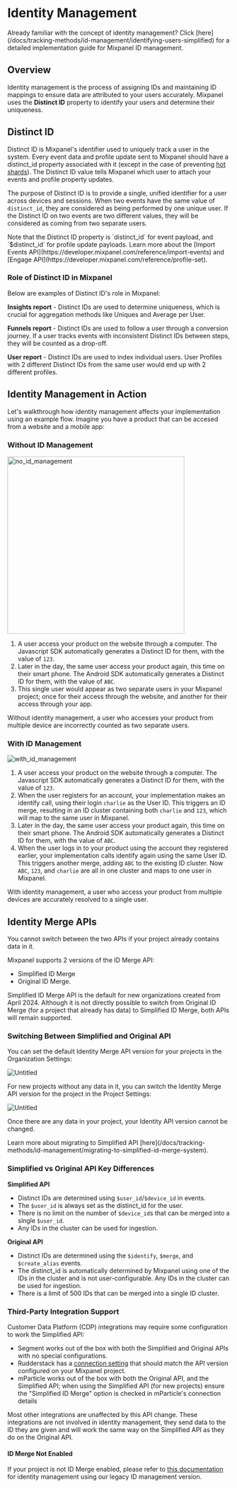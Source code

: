 
# Identity Management

<Callout type="info">
  Already familiar with the concept of identity management? Click [here](/docs/tracking-methods/id-management/identifying-users-simplified) for a detailed implementation guide for Mixpanel ID management.
</Callout>

## Overview

Identity management is the process of assigning IDs and maintaining ID mappings to ensure data are attributed to your users accurately. Mixpanel uses the **Distinct ID** property to identify your users and determine their uniqueness.

## Distinct ID

Distinct ID is Mixpanel's identifier used to uniquely track a user in the system. Every event data and profile update sent to Mixpanel should have a distinct_id property associated with it (except in the case of preventing [hot shards](/docs/debugging/distinct-id-limits)). The Distinct ID value tells Mixpanel which user to attach your events and profile property updates.

The purpose of Distinct ID is to provide a single, unified identifier for a user across devices and sessions. When two events have the same value of `distinct_id`, they are considered as being performed by one unique user. If the Distinct ID on two events are two different values, they will be considered as coming from two separate users.

<Callout type="warning">
    Note that the Distinct ID property is `distinct_id` for event payload, and `$distinct_id` for profile update payloads. Learn more about the [Import Events API](https://developer.mixpanel.com/reference/import-events) and [Engage API](https://developer.mixpanel.com/reference/profile-set).
</Callout>

### Role of Distinct ID in Mixpanel

Below are examples of Distinct ID's role in Mixpanel:

**Insights report** - Distinct IDs are used to determine uniqueness, which is crucial for aggregation methods like Uniques and Average per User.

**Funnels report** - Distinct IDs are used to follow a user through a conversion journey. If a user tracks events with inconsistent Distinct IDs between steps, they will be counted as a drop-off.

**User report** - Distinct IDs are used to index individual users. User Profiles with 2 different Distinct IDs from the same user would end up with 2 different profiles.

## Identity Management in Action

Let's walkthrough how identity management affects your implementation using an example flow. Imagine you have a product that can be accesed from a website and a mobile app:

### Without ID Management

<img src="/no_id_management.png" alt="no_id_management" width="400"/>

1. A user access your product on the website through a computer. The Javascript SDK automatically generates a Distinct ID for them, with the value of `123`.
2. Later in the day, the same user access your product again, this time on their smart phone. The Android SDK automatically generates a Distinct ID for them, with the value of `ABC`.
3. This single user would appear as two separate users in your Mixpanel project; once for their access through the website, and another for their access through your app.

Without identity management, a user who accesses your product from multiple device are incorrectly counted as two separate users.

### With ID Management

![with_id_management](/with_id_management.png)

1. A user access your product on the website through a computer. The Javascript SDK automatically generates a Distinct ID for them, with the value of `123`.
2. When the user registers for an account, your implementation makes an identify call, using their login `charlie` as the User ID. This triggers an ID merge, resulting in an ID cluster containing both `charlie` and `123`, which will map to the same user in Mixpanel.
3. Later in the day, the same user access your product again, this time on their smart phone. The Android SDK automatically generates a Distinct ID for them, with the value of `ABC`.
4. When the user logs in to your product using the account they registered earlier, your implementation calls identify again using the same User ID. This triggers another merge, adding `ABC` to the existing ID cluster. Now `ABC`, `123`, and `charlie` are all in one cluster and maps to one user in Mixpanel.

With identity management, a user who access your product from multiple devices are accurately resolved to a single user.

## Identity Merge APIs

<Callout type="warning">
  You cannot switch between the two APIs if your project already contains data in it.
</Callout>

Mixpanel supports 2 versions of the ID Merge API:
- Simplified ID Merge
- Original ID Merge. 

Simplified ID Merge API is the default for new organizations created from April 2024. Although it is not directly possible to switch from Original ID Merge (for a project that already has data) to Simplified ID Merge, both APIs will remain supported.

### Switching Between Simplified and Original API

You can set the default Identity Merge API version for your projects in the Organization Settings:

![Untitled](/Tracking/id-merge-org-settings.png)

For new projects without any data in it, you can switch the Identity Merge API version for the project in the Project Settings:

![Untitled](/Tracking/id-merge-project-settings.png)

Once there are any data in your project, your Identity API version cannot be changed.

<Callout type="info" >
  Learn more about migrating to Simplified API [here](/docs/tracking-methods/id-management/migrating-to-simplified-id-merge-system).
</Callout>

### Simplified vs Original API Key Differences

**Simplified API**

- Distinct IDs are determined using `$user_id`/`$device_id` in events.
- The `$user_id` is always set as the distinct_id for the user.
- There is no limit on the number of `$device_id`s that can be merged into a single `$user_id`.
- Any IDs in the cluster can be used for ingestion.

**Original API**

- Distinct IDs are determined using the `$identify`, `$merge`, and `$create_alias` events.
- The distinct_id is automatically determined by Mixpanel using one of the IDs in the cluster and is not user-configurable. Any IDs in the cluster can be used for ingestion.
- There is a limit of 500 IDs that can be merged into a single ID cluster.

### Third-Party Integration Support
Customer Data Platform (CDP) integrations may require some configuration to work the Simplified API:

- Segment works out of the box with both the Simplified and Original APIs with no special configurations.
- Rudderstack has a [connection setting](https://www.rudderstack.com/docs/destinations/streaming-destinations/mixpanel/#connection-settings) that should match the API version configured on your Mixpanel project.
- mParticle works out of the box with both the Original API, and the Simplified API; when using the Simplified API (for new projects) ensure the "Simplified ID Merge" option is checked in mParticle's connection details

Most other integrations are unaffected by this API change. These integrations are not involved in identity management, they send data to the ID they are given and will work the same way on the Simplified API as they do on the Original API.

#### ID Merge Not Enabled

If your project is not ID Merge enabled, please refer to [this documentation](https://github.com/mixpanel/docs/blob/main/legacy/aliases.md) for identity management using our legacy ID management version.
